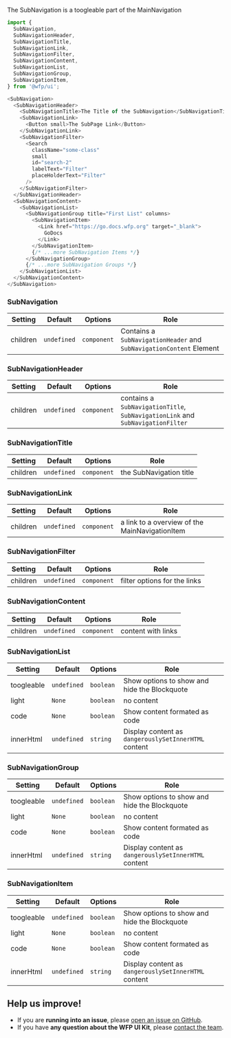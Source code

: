 The SubNavigation is a toogleable part of the MainNavigation

```js
import {
  SubNavigation,
  SubNavigationHeader,
  SubNavigationTitle,
  SubNavigationLink,
  SubNavigationFilter,
  SubNavigationContent,
  SubNavigationList,
  SubNavigationGroup,
  SubNavigationItem,
} from '@wfp/ui';
```

```js
<SubNavigation>
  <SubNavigationHeader>
    <SubNavigationTitle>The Title of the SubNavigation</SubNavigationTitle>
    <SubNavigationLink>
      <Button small>The SubPage Link</Button>
    </SubNavigationLink>
    <SubNavigationFilter>
      <Search
        className="some-class"
        small
        id="search-2"
        labelText="Filter"
        placeHolderText="Filter"
      />
    </SubNavigationFilter>
  </SubNavigationHeader>
  <SubNavigationContent>
    <SubNavigationList>
      <SubNavigationGroup title="First List" columns>
        <SubNavigationItem>
          <Link href="https://go.docs.wfp.org" target="_blank">
            GoDocs
          </Link>
        </SubNavigationItem>
        {/* ...more SubNavigation Items */}
      </SubNavigationGroup>
      {/* ...more SubNavigation Groups */}
    </SubNavigationList>
  </SubNavigationContent>
</SubNavigation>
```

### SubNavigation

| Setting  | Default     | Options     | Role                                                                |
| -------- | ----------- | ----------- | ------------------------------------------------------------------- |
| children | `undefined` | `component` | Contains a `SubNavigationHeader` and `SubNavigationContent` Element |  |

### SubNavigationHeader

| Setting  | Default     | Options     | Role                                                                           |
| -------- | ----------- | ----------- | ------------------------------------------------------------------------------ |
| children | `undefined` | `component` | contains a `SubNavigationTitle`, `SubNavigationLink` and `SubNavigationFilter` |

### SubNavigationTitle

| Setting  | Default     | Options     | Role                    |
| -------- | ----------- | ----------- | ----------------------- |
| children | `undefined` | `component` | the SubNavigation title |

### SubNavigationLink

| Setting  | Default     | Options     | Role                                           |
| -------- | ----------- | ----------- | ---------------------------------------------- |
| children | `undefined` | `component` | a link to a overview of the MainNavigationItem |

### SubNavigationFilter

| Setting  | Default     | Options     | Role                         |
| -------- | ----------- | ----------- | ---------------------------- |
| children | `undefined` | `component` | filter options for the links |

### SubNavigationContent

| Setting  | Default     | Options     | Role               |
| -------- | ----------- | ----------- | ------------------ |
| children | `undefined` | `component` | content with links |

### SubNavigationList

| Setting    | Default     | Options   | Role                                                 |
| ---------- | ----------- | --------- | ---------------------------------------------------- |
| toogleable | `undefined` | `boolean` | Show options to show and hide the Blockquote         |
| light      | `None`      | `boolean` | no content                                           |
| code       | `None`      | `boolean` | Show content formated as code                        |
| innerHtml  | `undefined` | `string`  | Display content as `dangerouslySetInnerHTML` content |

### SubNavigationGroup

| Setting    | Default     | Options   | Role                                                 |
| ---------- | ----------- | --------- | ---------------------------------------------------- |
| toogleable | `undefined` | `boolean` | Show options to show and hide the Blockquote         |
| light      | `None`      | `boolean` | no content                                           |
| code       | `None`      | `boolean` | Show content formated as code                        |
| innerHtml  | `undefined` | `string`  | Display content as `dangerouslySetInnerHTML` content |

### SubNavigationItem

| Setting    | Default     | Options   | Role                                                 |
| ---------- | ----------- | --------- | ---------------------------------------------------- |
| toogleable | `undefined` | `boolean` | Show options to show and hide the Blockquote         |
| light      | `None`      | `boolean` | no content                                           |
| code       | `None`      | `boolean` | Show content formated as code                        |
| innerHtml  | `undefined` | `string`  | Display content as `dangerouslySetInnerHTML` content |

## Help us improve!

- If you are **running into an issue**, please [open an issue on GitHub](https://github.com/wfp/ui/issues).
- If you have **any question about the WFP UI Kit**, please [contact the team](mailto:global.uikit@wfp.org).
